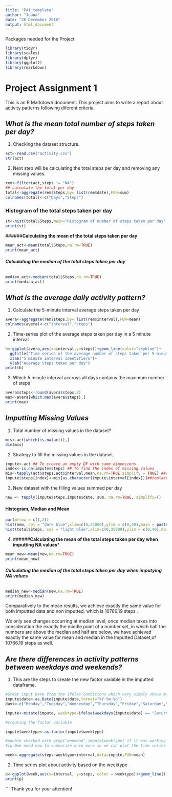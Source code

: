 ---
title: "PA1_template"
author: "Joana"
date: "28 December 2016"
output: html_document
---
######## Packages needed for the Project
```{r}
library(tidyr)
library(scales)
library(dplyr)
library(ggplot2)
library(rmarkdown)
```
# **Project Assignment 1**

This is an R Markdown document.
This project aims to write a report about activity patterns following diferent criteria.


## *What is the mean total number of steps taken per day?*

1. Checking the dataset structure.

```{r}
act<-read.csv("activity.csv")
str(act)

```
2. Next step will be calculating the total steps per day and removing any missing values.

```{r}
rem<-filter(act,steps != "NA")
## calculate the total per day
total<-aggregate(rem$steps,by= list(rem$date),FUN=sum)
colnames(total)<-c("Days","Steps")
```

### Histogram of the total steps taken per day

```{r, echo=TRUE}
st<-hist(total$Steps,main="Histogram of number of steps taken per day",xlab="Total steps taken per day", col="skyblue")
print(st)
```

######**Calculating the mean of the total steps taken per day**

```{r}
mean_act<-mean(total$Steps,na.rm=TRUE)
print(mean_act)
```
###### **Calculating the median of the total steps taken per day**
```{r}
median_act<-median(total$Steps,na.rm=TRUE)
print(median_act)
```

## *What is the average daily activity pattern?*

1. Calculate the 5-minute interval average steps taken per day

```{r}
avera<-aggregate(rem$steps,by= list(rem$interval),FUN=mean)
colnames(avera)<-c("interval","steps")
```

2. Time-series plot of the average steps taken per day in a 5 minute interval

```{r,echo=TRUE}
h<-ggplot(avera,aes(x=interval,y=steps))+geom_line(color="skyblue")+
  ggtitle("Time series of the average number of steps taken per 5-minute interval")+
  xlab("5 minute interval identifiers")+
  ylab("Average Steps taken per day")
print(h)
```

3. Which 5 minute interval accross all days contains the maximum number of steps

```{r}
avera$steps<-round(avera$steps,2)
max<-avera[which.max(avera$steps),]
print(max)
```

## *Imputting Missing Values*
1. Total number of missing values in the dataset?
```{r}
mis<-act[which(is.na(act)),]
dim(mis)
```
2. Strategy to fill the missing values in the dataset.
```{r}
impute<-act ## To create an empty DF with same dimensions
index<-is.na(impute$steps) ## To find the index of missing values
mis<-tapply(act$steps,act$interval,mean,na.rm=TRUE,simplify = TRUE) ##calculate new values
impute$steps[index]<-mis[as.character(impute$interval[index])]##replace them through index
```
3. New dataset with the filling values summed per day
```{r}
new <- tapply(impute$steps,impute$date, sum, na.rm=TRUE, simplify=T)
```

#### Histogram, Median and Mean

```{r,echo=TRUE}
par(mfrow = c(1,2))
hist(new, col = "dark blue",xlim=c(0,25000),ylim = c(0,40),main = paste("Histogram (Imputed)"),xlab= "Total steps taken per day",adj=0.5)
hist(total$Steps, col = "light blue",xlim=c(0,25000),ylim = c(0,40),main = paste("Histogram (Non-Imputed)"),xlab = "Total steps taken per day", adj=0.5)
```



4. 
######**Calculating the mean of the total steps taken per day when imputting NA values***

```{r}
mean_new<-mean(new,na.rm=TRUE)
print(mean_new)
```
###### **Calculating the median of the total steps taken per day when imputying NA values**
```{r}
median_new<-median(new,na.rm=TRUE)
print(median_new)
```

Comparatively to the mean results, we achieve exactly the same value for both imputted data and non imputted, which is 10766.19 steps . 

We only see changes occurring at median level, once median takes into consideration the exactly the middle point of a number set, in which half the numbers are above the median and half are below, we have achieved exactly the same value for mean and median in the Imputted Dataset,of 10766.19 steps as well.


## *Are there differences in activity patterns between weekdays and weekends?*

1. This are the steps to create the new factor variable in the imputted dataframe.

```{r}
#Great input here from the ifelse conditions which very simply shows me how to tackle this matter, by using mutate to generate this extra column) ifelse(test, yes, no)
impute$date<-as.Date(impute$date,format="%Y-%m-%d") 
days<-c("Monday","Tuesday","Wednesday","Thursday","Friday","Saturday","Sunday")

impute<-mutate(impute, weektype=ifelse(weekdays(impute$date) == "Saturday"|weekdays(impute$date) =="Sunday","weekend","weekday"))

#creating the factor variable

impute$weektype<-as.factor(impute$weektype)

#oduble checked with grep('weekend',impute$weektype) if it was working
#[p-0we need now to summarize once more so we can plot the time series

week<-aggregate(steps~weektype+interval,data=impute,FUN=mean) 
```

2. Time series plot about activity based on the weektype

```{r,echo=TRUE}
p<-ggplot(week,aes(x=interval, y=steps, color = weektype))+geom_line()+ facet_grid(weektype~.)
print(p)
```

```
Thank you for your attention!

